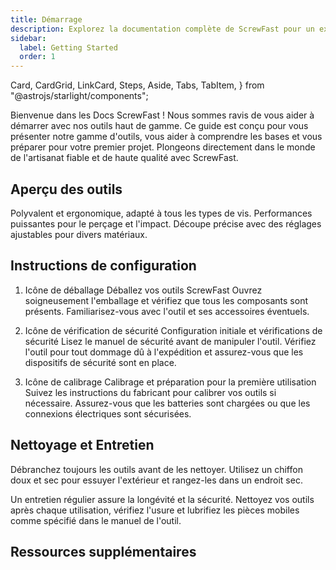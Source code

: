 ```yaml
---
title: Démarrage
description: Explorez la documentation complète de ScrewFast pour un examen approfondi de nos outils haut de gamme et services de construction.
sidebar:
  label: Getting Started
  order: 1
---
```


  Card,
  CardGrid,
  LinkCard,
  Steps,
  Aside,
  Tabs,
  TabItem,
} from "@astrojs/starlight/components";

Bienvenue dans les Docs ScrewFast ! Nous sommes ravis de vous aider à démarrer avec nos outils haut de gamme. Ce guide est conçu pour vous présenter notre gamme d'outils, vous aider à comprendre les bases et vous préparer pour votre premier projet. Plongeons directement dans le monde de l'artisanat fiable et de haute qualité avec ScrewFast.

## Aperçu des outils

<CardGrid>
  <Card title="Ensemble de tournevis" icon="seti:config">
    Polyvalent et ergonomique, adapté à tous les types de vis.
    <LinkCard title="En savoir plus " href="fr/guides/getting-started" />
  </Card>
  <Card title="Perceuse à percussion" icon="seti:pipeline">
    Performances puissantes pour le perçage et l'impact.
    <LinkCard title="En savoir plus " href="fr/guides/getting-started" />
  </Card>
  <Card title="Scies électriques" icon="seti:crystal">
    Découpe précise avec des réglages ajustables pour divers matériaux.
    <LinkCard title="En savoir plus " href="fr/guides/getting-started" />
  </Card>
</CardGrid>

## Instructions de configuration

<Steps>

1. Icône de déballage Déballez vos outils ScrewFast
   Ouvrez soigneusement l'emballage et vérifiez que tous les composants sont présents. Familiarisez-vous avec l'outil et ses accessoires éventuels.

2. Icône de vérification de sécurité Configuration initiale et vérifications de sécurité
   Lisez le manuel de sécurité avant de manipuler l'outil. Vérifiez l'outil pour tout dommage dû à l'expédition et assurez-vous que les dispositifs de sécurité sont en place.

3. Icône de calibrage Calibrage et préparation pour la première utilisation
   Suivez les instructions du fabricant pour calibrer vos outils si nécessaire. Assurez-vous que les batteries sont chargées ou que les connexions électriques sont sécurisées.

</Steps>

## Nettoyage et Entretien

<Aside type="tip">
  Débranchez toujours les outils avant de les nettoyer. Utilisez un chiffon doux
  et sec pour essuyer l'extérieur et rangez-les dans un endroit sec.
</Aside>

Un entretien régulier assure la longévité et la sécurité. Nettoyez vos outils après chaque utilisation, vérifiez l'usure et lubrifiez les pièces mobiles comme spécifié dans le manuel de l'outil.

## Ressources supplémentaires

<LinkCard
  title="Tutoriels approfondis"
  description="Approfondissez l'utilisation de nos outils avec des tutoriels animés par des experts."
  href="fr/guides/getting-started"
/>

<LinkCard
  title="Démos vidéo"
  description="Guides visuels pour tirer le meilleur parti de vos outils."
  href="fr/guides/getting-started"
/>

<LinkCard
  title="Informations sur la garantie"
  description="Comprenez votre couverture et comment faire une réclamation si nécessaire."
  href="fr/guides/getting-started"
/>
